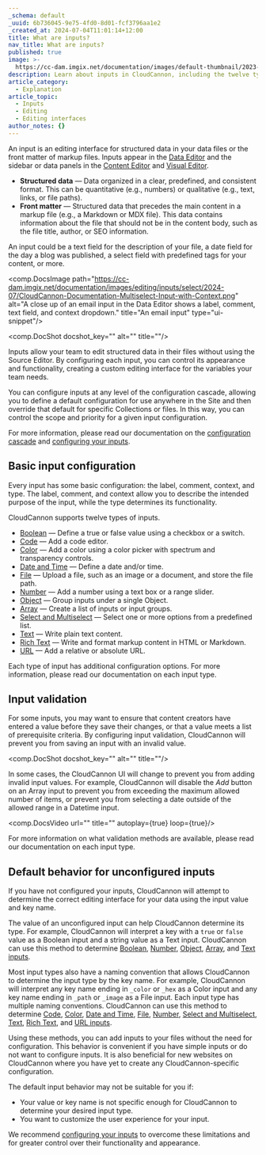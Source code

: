 ```yaml
---
_schema: default
_uuid: 6b736045-9e75-4fd0-8d01-fcf3796aa1e2
_created_at: 2024-07-04T11:01:14+12:00
title: What are inputs?
nav_title: What are inputs?
published: true
image: >-
  https://cc-dam.imgix.net/documentation/images/default-thumbnail/2023-Q4/CloudCannon-Documentation-Thumbnail.png
description: Learn about inputs in CloudCannon, including the twelve types of inputs.
article_category:
  - Explanation
article_topic:
  - Inputs
  - Editing
  - Editing interfaces
author_notes: {}
---
```

An input is an editing interface for structured data in your data files or the front matter of markup files. Inputs appear in the [Data Editor](/documentation/articles/the-data-editor/) and the sidebar or data panels in the [Content Editor](/documentation/articles/the-content-editor/) and [Visual Editor](/documentation/articles/the-visual-editor/).

* **Structured data** — Data organized in a clear, predefined, and consistent format. This can be quantitative (e.g., numbers) or qualitative (e.g., text, links, or file paths).
* **Front matter** — Structured data that precedes the main content in a markup file (e.g., a Markdown or MDX file). This data contains information about the file that should not be in the content body, such as the file title, author, or SEO information.

An input could be a text field for the description of your file, a date field for the day a blog was published, a select field with predefined tags for your content, or more.

<comp.DocsImage path="https://cc-dam.imgix.net/documentation/images/editing/inputs/select/2024-07/CloudCannon-Documentation-Multiselect-Input-with-Context.png" alt="A close up of an email input in the Data Editor shows a label, comment, text field, and context dropdown." title="An email input" type="ui-snippet"/>

<comp.DocShot docshot_key="" alt="" title=""/>

Inputs allow your team to edit structured data in their files without using the Source Editor. By configuring each input, you can control its appearance and functionality, creating a custom editing interface for the variables your team needs.

You can configure inputs at any level of the configuration cascade, allowing you to define a default configuration for use anywhere in the Site and then override that default for specific Collections or files. In this way, you can control the scope and priority for a given input configuration.

For more information, please read our documentation on the [configuration cascade](/documentation/articles/using-the-configuration-cascade/) and [configuring your inputs](/documentation/articles/configure-your-inputs/).

## Basic input configuration

Every input has some basic configuration: the label, comment, context, and type. The label, comment, and context allow you to describe the intended purpose of the input, while the type determines its functionality.

CloudCannon supports twelve types of inputs.

* [Boolean](/documentation/articles/what-is-a-boolean-input/) — Define a true or false value using a checkbox or a switch.
* [Code](/documentation/articles/what-is-a-code-input/) — Add a code editor.
* [Color](/documentation/articles/what-is-a-color-input/) — Add a color using a color picker with spectrum and transparency controls.
* [Date and Time](/documentation/articles/what-are-date-and-time-inputs/) — Define a date and/or time.
* [File](/documentation/articles/what-is-a-file-input/) — Upload a file, such as an image or a document, and store the file path.
* [Number](/documentation/articles/what-is-a-number-input/) — Add a number using a text box or a range slider.
* [Object](/documentation/articles/configure-your-object-inputs/) — Group inputs under a single Object.
* [Array](/documentation/articles/configure-your-array-inputs/) — Create a list of inputs or input groups.
* [Select and Multiselect](/documentation/articles/configure-your-select-and-multiselect-inputs/) — Select one or more options from a predefined list.
* [Text](/documentation/articles/configure-your-text-inputs/) — Write plain text content.
* [Rich Text](/documentation/articles/configure-your-rich-text-inputs/) — Write and format markup content in HTML or Markdown.
* [URL](/documentation/articles/configure-your-url-inputs/) — Add a relative or absolute URL.

Each type of input has additional configuration options. For more information, please read our documentation on each input type.

## Input validation

For some inputs, you may want to ensure that content creators have entered a value before they save their changes, or that a value meets a list of prerequisite criteria. By configuring input validation, CloudCannon will prevent you from saving an input with an invalid value.

<comp.DocShot docshot_key="" alt="" title=""/>

In some cases, the CloudCannon UI will change to prevent you from adding invalid input values. For example, CloudCannon will disable the *Add* button on an Array input to prevent you from exceeding the maximum allowed number of items, or prevent you from selecting a date outside of the allowed range in a Datetime input.

<comp.DocsVideo url="" title="" autoplay={true} loop={true}/>

For more information on what validation methods are available, please read our documentation on each input type.

## Default behavior for unconfigured inputs

If you have not configured your inputs, CloudCannon will attempt to determine the correct editing interface for your data using the input value and key name.

The value of an unconfigured input can help CloudCannon determine its type. For example, CloudCannon will interpret a key with a `true` or `false` value as a Boolean input and a string value as a Text input. CloudCannon can use this method to determine [Boolean](/documentation/articles/what-is-a-boolean-input/), [Number](/documentation/articles/what-is-a-number-input/), [Object](/documentation/articles/configure-your-object-inputs/), [Array](/documentation/articles/configure-your-array-inputs/), and [Text inputs](/documentation/articles/configure-your-text-inputs/).

Most input types also have a naming convention that allows CloudCannon to determine the input type by the key name. For example, CloudCannon will interpret any key name ending in `_color` or `_hex` as a Color input and any key name ending in `_path` or `_image` as a File input. Each input type has multiple naming conventions. CloudCannon can use this method to determine [Code](/documentation/articles/what-is-a-code-input/), [Color](/documentation/articles/what-is-a-color-input/), [Date and Time](/documentation/articles/what-are-date-and-time-inputs/), [File](/documentation/articles/what-is-a-file-input/), [Number](/documentation/articles/what-is-a-number-input/), [Select and Multiselect](/documentation/articles/configure-your-select-and-multiselect-inputs/), [Text](/documentation/articles/configure-your-text-inputs/), [Rich Text](/documentation/articles/configure-your-rich-text-inputs/), and [URL inputs](/documentation/articles/configure-your-url-inputs/).

Using these methods, you can add inputs to your files without the need for configuration. This behavior is convenient if you have simple inputs or do not want to configure inputs. It is also beneficial for new websites on CloudCannon where you have yet to create any CloudCannon-specific configuration.

The default input behavior may not be suitable for you if:

* Your value or key name is not specific enough for CloudCannon to determine your desired input type.
* You want to customize the user experience for your input.

We recommend [configuring your inputs](/documentation/articles/configure-your-inputs/) to overcome these limitations and for greater control over their functionality and appearance.